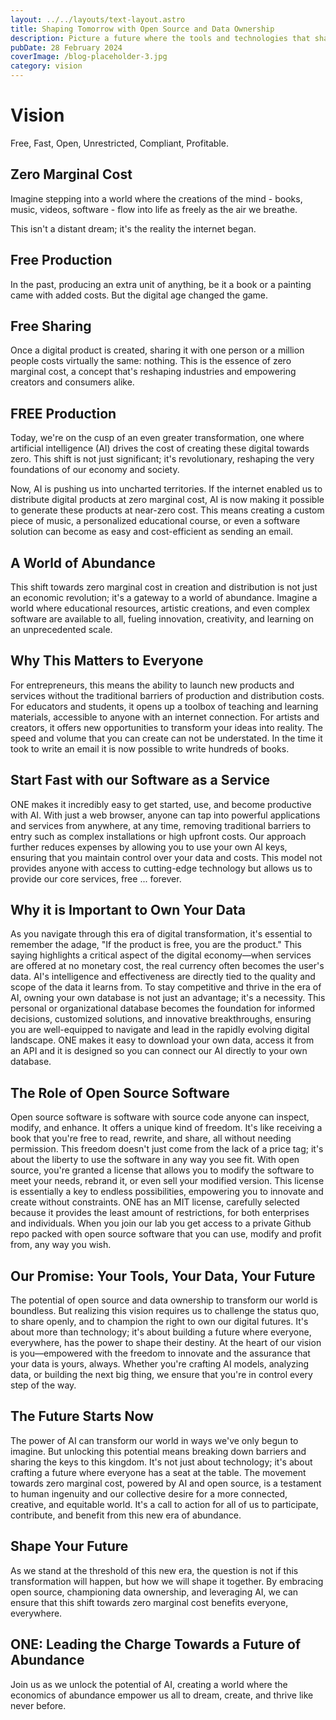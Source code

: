 ```yaml
---
layout: ../../layouts/text-layout.astro
title: Shaping Tomorrow with Open Source and Data Ownership
description: Picture a future where the tools and technologies that shape our lives are not locked away in corporate vaults, but shared openly, like seeds in a community garden. This is the world we're building - a place where the magic of artificial intelligence (AI) is not a guarded secret, but a shared treasure that sparks innovation, growth, and equality across the globe.
pubDate: 28 February 2024
coverImage: /blog-placeholder-3.jpg
category: vision
---
```

# Vision

Free, Fast, Open, Unrestricted, Compliant, Profitable. 
## Zero Marginal Cost



Imagine stepping into a world where the creations of the mind - books, music, videos, software - flow into life as freely as the air we breathe. 

This isn't a distant dream; it's the reality the internet began.
##  Free Production

In the past, producing an extra unit of anything, be it a book or a painting came with added costs. But the digital age changed the game. 

## Free Sharing

Once a digital product is created, sharing it with one person or a million people costs virtually the same: nothing. This is the essence of zero marginal cost, a concept that's reshaping industries and empowering creators and consumers alike.

## FREE Production

Today, we're on the cusp of an even greater transformation, one where artificial intelligence (AI) drives the cost of creating these digital towards zero. This shift is not just significant; it's revolutionary, reshaping the very foundations of our economy and society.

Now, AI is pushing us into uncharted territories. If the internet enabled us to distribute digital products at zero marginal cost, AI is now making it possible to generate these products at near-zero cost. This means creating a custom piece of music, a personalized educational course, or even a software solution can become as easy and cost-efficient as sending an email.

## A World of Abundance

This shift towards zero marginal cost in creation and distribution is not just an economic revolution; it's a gateway to a world of abundance. Imagine a world where educational resources, artistic creations, and even complex software are available to all, fueling innovation, creativity, and learning on an unprecedented scale.

## Why This Matters to Everyone

For entrepreneurs, this means the ability to launch new products and services without the traditional barriers of production and distribution costs. For educators and students, it opens up a toolbox of teaching and learning materials, accessible to anyone with an internet connection. For artists and creators, it offers new opportunities to transform your ideas into reality. The speed and volume that you can create can not be understated. In the time it took to write an email it is now possible to write hundreds of books. 

## Start Fast with our Software as a Service

ONE makes it incredibly easy to get started, use, and become productive with AI. With just a web browser, anyone can tap into powerful applications and services from anywhere, at any time, removing traditional barriers to entry such as complex installations or high upfront costs. Our approach further reduces expenses by allowing you to use your own AI keys, ensuring that you maintain control over your data and costs. This model not provides anyone with access to cutting-edge technology but allows us to provide our core services, free ... forever. 

## Why it is Important to Own Your Data

As you navigate through this era of digital transformation, it's essential to remember the adage, "If the product is free, you are the product." This saying highlights a critical aspect of the digital economy—when services are offered at no monetary cost, the real currency often becomes the user's data. AI's intelligence and effectiveness are directly tied to the quality and scope of the data it learns from. To stay competitive and thrive in the era of AI, owning your own database is not just an advantage; it's a necessity. This personal or organizational database becomes the foundation for informed decisions, customized solutions, and innovative breakthroughs, ensuring you are well-equipped to navigate and lead in the rapidly evolving digital landscape. ONE makes it easy to download your own data, access it from an API and it is designed so you can connect our AI directly to your own database. 

## The Role of Open Source Software

Open source software is software with source code anyone can inspect, modify, and enhance. It offers a unique kind of freedom. It's like receiving a book that you're free to read, rewrite, and share, all without needing permission. This freedom doesn't just come from the lack of a price tag; it's about the liberty to use the software in any way you see fit. With open source, you're granted a license that allows you to modify the software to meet your needs, rebrand it, or even sell your modified version. This license is essentially a key to endless possibilities, empowering you to innovate and create without constraints. ONE has an MIT license, carefully selected because it provides the least amount of restrictions, for both enterprises and individuals. When you join our lab you get access to a private Github repo packed with open source software that you can use, modify and profit from, any way you wish. 

## Our Promise: Your Tools, Your Data, Your Future

The potential of open source and data ownership to transform our world is boundless. But realizing this vision requires us to challenge the status quo, to share openly, and to champion the right to own our digital futures. It's about more than technology; it's about building a future where everyone, everywhere, has the power to shape their destiny. At the heart of our vision is you—empowered with the freedom to innovate and the assurance that your data is yours, always. Whether you're crafting AI models, analyzing data, or building the next big thing, we ensure that you're in control every step of the way.

## The Future Starts Now

The power of AI can transform our world in ways we've only begun to imagine. But unlocking this potential means breaking down barriers and sharing the keys to this kingdom. It's not just about technology; it's about crafting a future where everyone has a seat at the table. The movement towards zero marginal cost, powered by AI and open source, is a testament to human ingenuity and our collective desire for a more connected, creative, and equitable world. It's a call to action for all of us to participate, contribute, and benefit from this new era of abundance.

## Shape Your Future

As we stand at the threshold of this new era, the question is not if this transformation will happen, but how we will shape it together. By embracing open source, championing data ownership, and leveraging AI, we can ensure that this shift towards zero marginal cost benefits everyone, everywhere.

## ONE: Leading the Charge Towards a Future of Abundance

Join us as we unlock the potential of AI, creating a world where the economics of abundance empower us all to dream, create, and thrive like never before.





